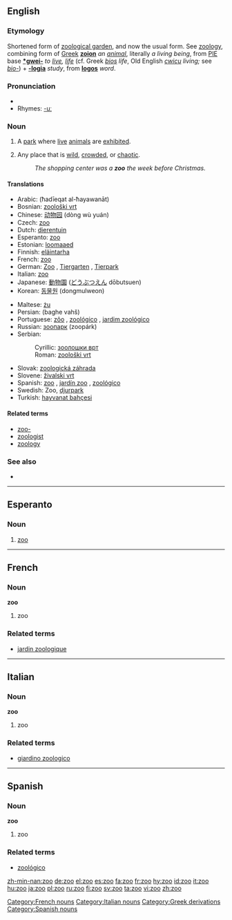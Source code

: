 {{see|zu|Zu|zū|zú|zǔ|zù|זו}}
==English==

===Etymology===
Shortened form of [[zoological garden]], and now the usual form. See [[zoology]], combining form of [[w:Ancient Greek|Greek]] '''[[zoion]]''' ''an [[animal]]'', literally ''a living being'', from [[w:Proto-Indo-European language|PIE]] base '''[[*gwei-]]''' ''to [[live]], [[life]]'' (cf. Greek ''[[bios]]'' ''life'', Old English ''[[cwicu]]'' ''living;'' see ''[[bio-]]'') + '''[[-logia]]''' ''study'', from '''[[logos]]''' ''word''.

===Pronunciation===
*{{IPA|/zuː/}}
*Rhymes: [[Rhymes:English:-uː|-uː]]

===Noun===
{{en-noun}}

# A [[park]] where [[live]] [[animal]]s are [[exhibit]]ed.
# {{figuratively}} Any place that is [[wild]], [[crowd]]ed, or [[chaotic]].
#:''The shopping center was a '''zoo''' the week before Christmas.''

====Translations====
{{trans-top|park where live animals are exhibited}}
*Arabic: {{ARchar|[[حديقة الحيوانات]]}} (ħadīeqat al-ħayawanāt) {{f}}
*Bosnian: [[zoološki vrt#Bosnian|zoološki vrt]] {{m}}
*Chinese: [[动物园]] (dòng wù yuán)
*Czech: [[#Czech|zoo]] {{f}}
*Dutch: [[dierentuin]]
*Esperanto: [[#Esperanto|zoo]]
*Estonian: [[loomaaed]]
*Finnish: [[eläintarha]]
*French: [[#French|zoo]] {{m}}
*German: [[Zoo]] {{m}}, [[Tiergarten]] {{m}}, [[Tierpark]] {{m}}
*Italian: [[#Italian|zoo]] {{m}}
*Japanese: [[動物園]] ([[どうぶつえん]] dōbutsuen)
*Korean: [[동물원]] (dongmulweon)
{{trans-mid}}
*Maltese: [[żu]] {{m}}
*Persian: {{FAchar|[[باغ وحش]]}} (baghe vahš)
*Portuguese: [[zôo]] {{m}}, [[zoológico]] {{m}}, [[jardim zoológico]] {{m}}
*Russian: [[зоопарк]] (zoopárk) {{m}}
*Serbian:
*:Cyrillic: [[зоолошки врт#Serbian|зоолошки врт]] {{m}}
*:Roman: [[zoološki vrt#Serbian|zoološki vrt]] {{m}}
*Slovak: [[zoologická záhrada#Slovak|zoologická záhrada]] {{f}}
*Slovene: [[živalski vrt]] {{m}}
*Spanish: [[#Spanish|zoo]] {{m}}, [[jardín zoo]] {{m}}, [[zoológico]] {{m}}
*Swedish: Zoo, [[djurpark]]
*Turkish: [[hayvanat bahçesi]]
{{trans-bottom}}

====Related terms====
*[[zoo-]]
*[[zoologist]]
*[[zoology]]

===See also===
* {{pedialite}}

----

==Esperanto==

===Noun===
{{eo-noun}}

# [[zoo]]

----

==French==

===Noun===
'''zoo''' {{m}}

# zoo

===Related terms===
*[[jardin zoologique]]

[[Category:French nouns]]

----

==Italian==

===Noun===
'''zoo''' {{m}}

# zoo

===Related terms===
*[[giardino zoologico]]

[[Category:Italian nouns]]

----

==Spanish==

===Noun===
'''zoo''' {{m}}

# zoo

===Related terms===
*[[zoológico]]

[[Category:Greek derivations]]
[[Category:Spanish nouns]]

[[zh-min-nan:zoo]]
[[de:zoo]]
[[el:zoo]]
[[es:zoo]]
[[fa:zoo]]
[[fr:zoo]]
[[hy:zoo]]
[[id:zoo]]
[[it:zoo]]
[[hu:zoo]]
[[ja:zoo]]
[[pl:zoo]]
[[ru:zoo]]
[[fi:zoo]]
[[sv:zoo]]
[[ta:zoo]]
[[vi:zoo]]
[[zh:zoo]]